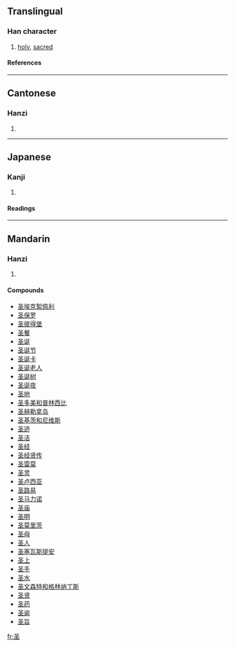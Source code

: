 {{see|聖}}

==Translingual==
===Han character===
{{Han char|rn=32|rad=土|as=02|sn=5|four=1710<sub>4</sub>|canj=水土 (EG)}}
# [[holy]], [[sacred]]
====References====
{{Han ref|kx=0223.060|dkj=04873|dj=0455.050|hdz=10417.150|uh=5723|ud=22307|bh=C96F|bd=51567}}
----
==Cantonese==
===Hanzi===
{{yue-hanzi|jyut=|y=sing3}}
# {{defn|Cantonese}}
----
==Japanese==
===Kanji===
{{ja-kanji|grade=|rs=土02}}
# {{defn|Japanese}} 
====Readings====
{{ja-readings|on=[[くつ]] (kutsu), [[こち]] (kochi), [[せい]] (sei)|kun=[[たがやす]] (tagayasu)}}
----
==Mandarin==
===Hanzi===
{{cmn-hanzi|tra=聖|pin=[[kū]] ([[ku1]]), [[shèng]] ([[sheng4]])|wg=k'u<sup>1</sup>, sheng<sup>4</sup>}}
# {{defn|Mandarin}}

====Compounds====
*[[圣埃克絮佩利]]
*[[圣保罗]]
*[[圣彼得堡]]
*[[圣餐]]
*[[圣诞]]
*[[圣诞节]]
*[[圣诞卡]]
*[[圣诞老人]]
*[[圣诞树]]
*[[圣诞夜]]
*[[圣地]]
*[[圣多美和普林西比]]
*[[圣赫勒拿岛]]
*[[圣基茨和尼维斯]]
*[[圣迹]]
*[[圣洁]]
*[[圣经]]
*[[圣经贤传]]
*[[圣雷莫]]
*[[圣灵]]
*[[圣卢西亚]]
*[[圣路易]]
*[[圣马力诺]]
*[[圣庙]]
*[[圣明]]
*[[圣莫里茨]]
*[[圣母]]
*[[圣人]]
*[[圣塞瓦斯提安]]
*[[圣上]]
*[[圣手]]
*[[圣水]]
*[[圣文森特和格林纳丁斯]]
*[[圣贤]]
*[[圣药]]
*[[圣谕]]
*[[圣旨]]

[[fr:圣]]